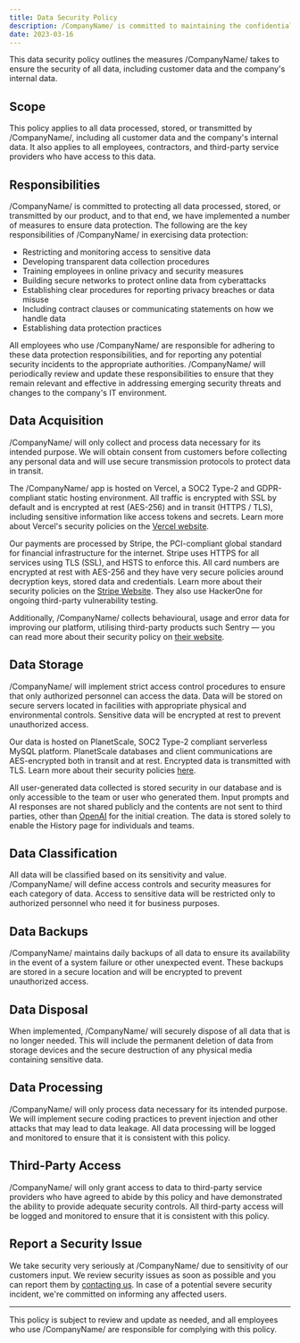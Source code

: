 ```yaml
---
title: Data Security Policy
description: /CompanyName/ is committed to maintaining the confidentiality, integrity, and availability of all data processed, stored, or transmitted by our product.
date: 2023-03-16
---
```


This data security policy outlines the measures /CompanyName/ takes to ensure the security of all data, including customer data and the company's internal data.

## Scope

This policy applies to all data processed, stored, or transmitted by /CompanyName/, including all customer data and the company's internal data. It also applies to all employees, contractors, and third-party service providers who have access to this data.

## Responsibilities

/CompanyName/ is committed to protecting all data processed, stored, or transmitted by our product, and to that end, we have implemented a number of measures to ensure data protection. The following are the key responsibilities of /CompanyName/ in exercising data protection:

- Restricting and monitoring access to sensitive data
- Developing transparent data collection procedures
- Training employees in online privacy and security measures
- Building secure networks to protect online data from cyberattacks
- Establishing clear procedures for reporting privacy breaches or data misuse
- Including contract clauses or communicating statements on how we handle data
- Establishing data protection practices

All employees who use /CompanyName/ are responsible for adhering to these data protection responsibilities, and for reporting any potential security incidents to the appropriate authorities. /CompanyName/ will periodically review and update these responsibilities to ensure that they remain relevant and effective in addressing emerging security threats and changes to the company's IT environment.

## Data Acquisition

/CompanyName/ will only collect and process data necessary for its intended purpose. We will obtain consent from customers before collecting any personal data and will use secure transmission protocols to protect data in transit.

The /CompanyName/ app is hosted on Vercel, a SOC2 Type-2 and GDPR-compliant static hosting environment. All traffic is encrypted with SSL by default and is encrypted at rest (AES-256) and in transit (HTTPS / TLS), including sensitive information like access tokens and secrets. Learn more about Vercel's security policies on the [Vercel website](https://vercel.com/security).

Our payments are processed by Stripe, the PCI-compliant global standard for financial infrastructure for the internet. Stripe uses HTTPS for all services using TLS (SSL), and HSTS to enforce this. All card numbers are encrypted at rest with AES-256 and they have very secure policies around decryption keys, stored data and credentials. Learn more about their security policies on the [Stripe Website](https://stripe.com/docs/security). They also use HackerOne for ongoing third-party vulnerability testing.

Additionally, /CompanyName/ collects behavioural, usage and error data for improving our platform, utilising third-party products such Sentry — you can read more about their security policy on [their website](https://sentry.io/security/).

## Data Storage

/CompanyName/ will implement strict access control procedures to ensure that only authorized personnel can access the data. Data will be stored on secure servers located in facilities with appropriate physical and environmental controls. Sensitive data will be encrypted at rest to prevent unauthorized access.

Our data is hosted on PlanetScale, SOC2 Type-2 compliant serverless MySQL platform. PlanetScale databases and client communications are AES-encrypted both in transit and at rest. Encrypted data is transmitted with TLS. Learn more about their security policies [here](https://planetscale.com/docs/concepts/security).

All user-generated data collected is stored security in our database and is only accessible to the team or user who generated them. Input prompts and AI responses are not shared publicly and the contents are not sent to third parties, other than [OpenAI](https://openai.com/) for the initial creation. The data is stored solely to enable the History page for individuals and teams.

## Data Classification

All data will be classified based on its sensitivity and value. /CompanyName/ will define access controls and security measures for each category of data. Access to sensitive data will be restricted only to authorized personnel who need it for business purposes.

## Data Backups

/CompanyName/ maintains daily backups of all data to ensure its availability in the event of a system failure or other unexpected event. These backups are stored in a secure location and will be encrypted to prevent unauthorized access.

## Data Disposal

When implemented, /CompanyName/ will securely dispose of all data that is no longer needed. This will include the permanent deletion of data from storage devices and the secure destruction of any physical media containing sensitive data.

## Data Processing

/CompanyName/ will only process data necessary for its intended purpose. We will implement secure coding practices to prevent injection and other attacks that may lead to data leakage. All data processing will be logged and monitored to ensure that it is consistent with this policy.

## Third-Party Access

/CompanyName/ will only grant access to data to third-party service providers who have agreed to abide by this policy and have demonstrated the ability to provide adequate security controls. All third-party access will be logged and monitored to ensure that it is consistent with this policy.

## Report a Security Issue

We take security very seriously at /CompanyName/ due to sensitivity of our customers input. We review security issues as soon as possible and you can report them by [contacting us](/contact). In case of a potential severe security incident, we're committed on informing any affected users.

---

This policy is subject to review and update as needed, and all employees who use /CompanyName/ are responsible for complying with this policy.
